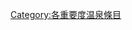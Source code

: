 {{catmore1|[[Wikipedia:温泉专题|Wikipedia:温泉专题]]}}
{{Articles by Importance|topic=温泉|project=温泉|format=toc}}
{{emptycat}}

[[Category:各重要度温泉條目|Category:各重要度温泉條目]]